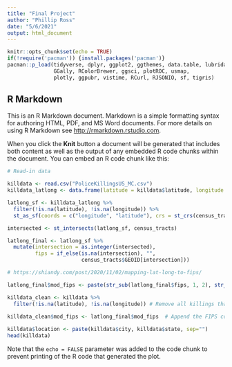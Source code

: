 ```yaml
---
title: "Final Project"
author: "Phillip Ross"
date: "5/6/2021"
output: html_document
---
```


```r
knitr::opts_chunk$set(echo = TRUE)
if(!require('pacman')) {install.packages('pacman')}
pacman::p_load(tidyverse, dplyr, ggplot2, ggthemes, data.table, lubridate,
               GGally, RColorBrewer, ggsci, plotROC, usmap,
               plotly, ggpubr, vistime, RCurl, RJSONIO, sf, tigris)
```

## R Markdown

This is an R Markdown document. Markdown is a simple formatting syntax for authoring HTML, PDF, and MS Word documents. For more details on using R Markdown see <http://rmarkdown.rstudio.com>.

When you click the **Knit** button a document will be generated that includes both content as well as the output of any embedded R code chunks within the document. You can embed an R code chunk like this:

```r
# Read-in data

killdata <- read.csv("PoliceKillingsUS_MC.csv")
killdata_latlong <- data.frame(latitude = killdata$latitude, longitude = killdata$longitude)

latlong_sf <- killdata_latlong %>%
  filter(!is.na(latitude), !is.na(longitude)) %>%
  st_as_sf(coords = c("longitude", "latitude"), crs = st_crs(census_tracts))

intersected <- st_intersects(latlong_sf, census_tracts)

latlong_final <- latlong_sf %>%
  mutate(intersection = as.integer(intersected),
         fips = if_else(is.na(intersection), "",
                        census_tracts$GEOID[intersection]))

# https://shiandy.com/post/2020/11/02/mapping-lat-long-to-fips/

latlong_final$mod_fips <- paste(str_sub(latlong_final$fips, 1, 2), str_sub(latlong_final$fips, -3, -1), sep = "") # Needed to fix the FIPS as the GEOID does seems to put the block code in the middle of the State and County identifier which is incorrect

killdata_clean <- killdata %>%
  filter(!is.na(latitude), !is.na(longitude)) # Remove all killings that don't have latitude/longitude
  
killdata_clean$mod_fips <- latlong_final$mod_fips  # Append the FIPS code onto the data


```


```r
killdata$location <- paste(killdata$city, killdata$state, sep="")
head(killdata)
```

Note that the `echo = FALSE` parameter was added to the code chunk to prevent printing of the R code that generated the plot.
